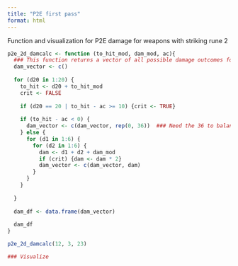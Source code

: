 ```yaml
---
title: "P2E first pass"
format: html
---
```


Function and visualization for P2E damage for weapons with striking rune 2

```r
p2e_2d_damcalc <- function (to_hit_mod, dam_mod, ac){
  ### This function returns a vector of all possible damage outcomes for a P2E character doing two d6 damage die
  dam_vector <- c()
  
  for (d20 in 1:20) {
    to_hit <- d20 + to_hit_mod
    crit <- FALSE
    
    if (d20 == 20 | to_hit - ac >= 10) {crit <- TRUE}
    
    if (to_hit - ac < 0) {
      dam_vector <- c(dam_vector, rep(0, 36))  ### Need the 36 to balance against the number of outcomes for each hit
    } else {
      for (d1 in 1:6) {
        for (d2 in 1:6) {
          dam <- d1 + d2 + dam_mod
          if (crit) {dam <- dam * 2}
          dam_vector <- c(dam_vector, dam)
        }
      }
    }
    
  }
  
  dam_df <- data.frame(dam_vector)
  
  dam_df
}
```

```r
p2e_2d_damcalc(12, 3, 23)
```

```r
### Visualize
```

